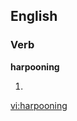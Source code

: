 ==English==

===Verb===
'''harpooning'''

# {{present participle of|[[harpoon]]}}

[[vi:harpooning]]